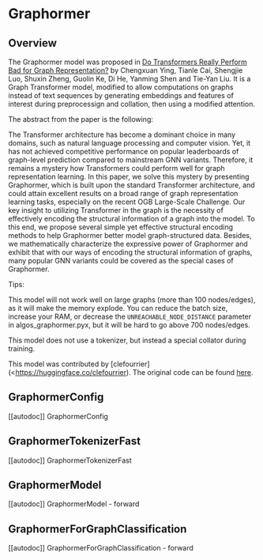 <!--Copyright 2022 The HuggingFace Team and Microsoft. All rights reserved.

Licensed under the MIT License; you may not use this file except in compliance with
the License. 

Unless required by applicable law or agreed to in writing, software distributed under the License is distributed on
an "AS IS" BASIS, WITHOUT WARRANTIES OR CONDITIONS OF ANY KIND, either express or implied. See the License for the
specific language governing permissions and limitations under the License.
-->

# Graphormer

## Overview

The Graphormer model was proposed in [Do Transformers Really Perform Bad for Graph Representation?](https://arxiv.org/abs/2106.05234)  by 
Chengxuan Ying, Tianle Cai, Shengjie Luo, Shuxin Zheng, Guolin Ke, Di He, Yanming Shen and Tie-Yan Liu. It is a Graph Transformer model, modified to allow computations on graphs instead of text sequences by generating embeddings and features of interest during preprocessign and collation, then using a modified attention.

The abstract from the paper is the following:

 The Transformer architecture has become a dominant choice in many domains, such as natural language processing and computer vision. Yet, it has not achieved competitive performance on popular leaderboards of graph-level prediction compared to mainstream GNN variants. Therefore, it remains a mystery how Transformers could perform well for graph representation learning. In this paper, we solve this mystery by presenting Graphormer, which is built upon the standard Transformer architecture, and could attain excellent results on a broad range of graph representation learning tasks, especially on the recent OGB Large-Scale Challenge. Our key insight to utilizing Transformer in the graph is the necessity of effectively encoding the structural information of a graph into the model. To this end, we propose several simple yet effective structural encoding methods to help Graphormer better model graph-structured data. Besides, we mathematically characterize the expressive power of Graphormer and exhibit that with our ways of encoding the structural information of graphs, many popular GNN variants could be covered as the special cases of Graphormer. 

Tips:

This model will not work well on large graphs (more than 100 nodes/edges), as it will make the memory explode.
You can reduce the batch size, increase your RAM, or decrease the `UNREACHABLE_NODE_DISTANCE` parameter in algos_graphormer.pyx, but it will be hard to go above 700 nodes/edges.

This model does not use a tokenizer, but instead a special collator during training.

This model was contributed by [clefourrier](<https://huggingface.co/clefourrier). The original code can be found [here](https://github.com/microsoft/Graphormer).

## GraphormerConfig

[[autodoc]] GraphormerConfig


## GraphormerTokenizerFast

[[autodoc]] GraphormerTokenizerFast


## GraphormerModel

[[autodoc]] GraphormerModel
    - forward


## GraphormerForGraphClassification

[[autodoc]] GraphormerForGraphClassification
    - forward
